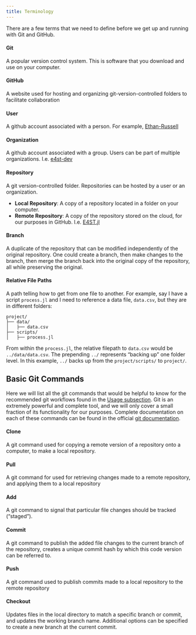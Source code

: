 ```yaml
---
title: Terminology
---
```


There are a few terms that we need to define before we get up and running with Git and GitHub.

#### Git
A popular version control system.  This is software that you download and use on your computer.

#### GitHub
A website used for hosting and organizing git-version-controlled folders to facilitate collaboration

#### User
A github account associated with a person.
For example, [Ethan-Russell](https://github.com/Ethan-Russell)

#### Organization
A github account associated with a group.
Users can be part of multiple organizations.
I.e. [e4st-dev](https://github.com/e4st-dev)

#### Repository
A git version-controlled folder.
Repositories can be hosted by a user or an organization.

* __Local Repository__: A copy of a repository located in a folder on your computer.
* __Remote Repository__: A copy of the repository stored on the cloud, for our purposes in GitHub.
I.e. [E4ST.jl](https://github.com/e4st-dev/E4ST.jl)

#### Branch
A duplicate of the repository that can be modified independently of the original repository.
One could create a branch, then make changes to the branch, then merge the branch back into the original copy of the repository, all while preserving the original.

#### Relative File Paths
A path telling how to get from one file to another.
For example, say I have a script `process.jl` and I need to reference a data file, `data.csv`, but they are in different folders:

```
project/
├── data/
│   ├── data.csv
├── scripts/
│   ├── process.jl
```

From within the `process.jl`, the relative filepath to `data.csv` would be `../data/data.csv`.
The prepending `../` represents "backing up" one folder level.
In this example, `../` backs up from the `project/scripts/` to `project/`.

## Basic Git Commands

Here we will list all the git commands that would be helpful to know for the recommended git workflows found in the [Usage subsection](./usage.qmd).
Git is an extremely powerful and complete tool, and we will only cover a small fraction of its functionality for our purposes.
Complete documentation on each of these commands can be found in the official [git documentation](https://git-scm.com/docs).

#### Clone
A git command used for copying a remote version of a repository onto a computer, to make a local repository.

#### Pull
A git command for used for retrieving changes made to a remote repository, and applying them to a local repository

#### Add
A git command to signal that particular file changes should be tracked ("staged").

#### Commit
A git command to publish the added file changes to the current branch of the repository, creates a unique commit hash by which this code version can be referred to.

#### Push
A git command used to publish commits made to a local repository to the remote repository

#### Checkout
Updates files in the local directory to match a specific branch or commit, and updates the working branch name.
Additional options can be specified to create a new branch at the current commit.


